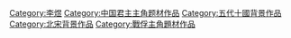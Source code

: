 [[Category:李煜|Category:李煜]]
[[Category:中国君主主角题材作品|Category:中国君主主角题材作品]]
[[Category:五代十國背景作品|Category:五代十國背景作品]]
[[Category:北宋背景作品|Category:北宋背景作品]]
[[Category:戰俘主角題材作品|Category:戰俘主角題材作品]]